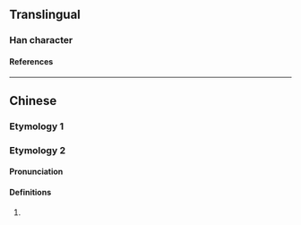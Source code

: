 {{character info}}
==Translingual==

===Han character===
{{Han char|rn=94|rad=犬|as=07|sn=10|four=44227|canj=KHKKB|ids=⿰犭希}}

====References====
{{Han ref|kx=0711.190|dkj=20416|dj=1123.190|hdz=21349.130|uh=72F6}}

----

==Chinese==

===Etymology 1===
{{zh-see|豨}}

===Etymology 2===
{{zh-forms}}

====Pronunciation====
{{zh-pron
|m=shǐ
|cat=
}}

====Definitions====
{{zh-hanzi}}

# {{zh-only|狶韋}}